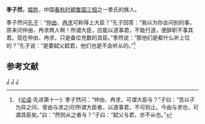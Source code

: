 {{模板:Infobox 先秦人物
|名称= 季子然
|姓=姬
|氏=季
|名=子然
|字=
|别名=
|别字=
|谥号=
|时代=春秋
|国家=[[鲁国|鲁国]] 
|出生=
|逝世日期=
|父=
}}
'''季子然'''，[[姬姓|姬姓]]，中国[[春秋时期|春秋时期]][[鲁国|鲁国]][[三桓|三桓]]之一季氏的族人。 

季子然问[[孔子|孔子]]：“[[仲由|仲由]]、[[冉求|冉求]]可称得上大臣？”孔子回答：“我以为你会问别的事，原来问仲由、冉求两人啊！所谓大臣，应能以道事君，不能行道，便辞职不事其君。现在仲由、冉求，只是备位充数的具臣。”季然说：“那他们是都什么听上位的？”孔子说：“是要弑父弑君，他们也是不会听从的。”<ref>《[[论语|论语]]·先进第十一》季子然问：“仲由、冉求，可谓大臣与？”子曰：“吾以子为异之问，曾由与求之问!所谓大臣者，以道事君，不可则止。今由与求也，可谓具臣矣。”曰：“然则从之者与？”子曰：“弑父与君，亦不从也。”

</ref>

==参考文献==
<references/>
[[Category:鲁国官员|J]]
[[Category:春秋政治人物|J]]
[[Category:鲁国君主家族|J]]